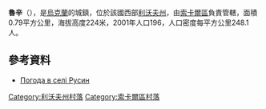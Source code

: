 {{coord|50|27|58|N|24|3|56|E|scale:100000|display=title}}

'''魯辛'''（{{lang-uk|Русин}}），是[[烏克蘭|烏克蘭]]的城鎮，位於該國西部[[利沃夫州|利沃夫州]]，由[[索卡爾區|索卡爾區]]負責管轄，面積0.79平方公里，海拔高度224米，2001年人口196，人口密度每平方公里248.1人。

==參考資料==
* [http://weather.in.ua/ua/l'vovskaja/23000 Погода в селі Русин] {{Wayback|url=http://weather.in.ua/ua/l%27vovskaja/23000 |date=20200813004351 }}

[[Category:利沃夫州村落|Category:利沃夫州村落]]
[[Category:索卡爾區村落|Category:索卡爾區村落]]


{{Lviv-geo-stub}}